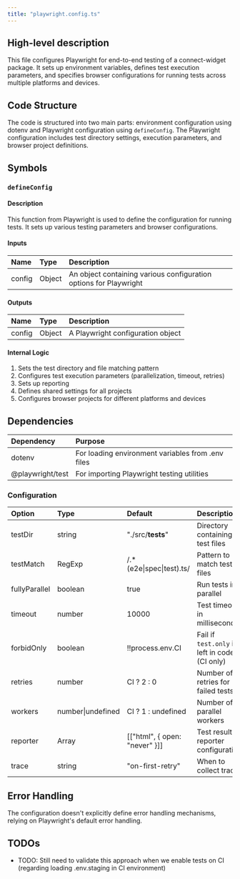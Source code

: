 ```yaml
---
title: "playwright.config.ts"
---
```


## High-level description
This file configures Playwright for end-to-end testing of a connect-widget package. It sets up environment variables, defines test execution parameters, and specifies browser configurations for running tests across multiple platforms and devices.

## Code Structure
The code is structured into two main parts: environment configuration using dotenv and Playwright configuration using `defineConfig`. The Playwright configuration includes test directory settings, execution parameters, and browser project definitions.

## Symbols

### `defineConfig`
#### Description
This function from Playwright is used to define the configuration for running tests. It sets up various testing parameters and browser configurations.

#### Inputs
| Name | Type | Description |
|:-----|:-----|:------------|
| config | Object | An object containing various configuration options for Playwright |

#### Outputs
| Name | Type | Description |
|:-----|:-----|:------------|
| config | Object | A Playwright configuration object |

#### Internal Logic
1. Sets the test directory and file matching pattern
2. Configures test execution parameters (parallelization, timeout, retries)
3. Sets up reporting
4. Defines shared settings for all projects
5. Configures browser projects for different platforms and devices

## Dependencies
| Dependency | Purpose |
|:-----------|:--------|
| dotenv | For loading environment variables from .env files |
| @playwright/test | For importing Playwright testing utilities |

### Configuration
| Option | Type | Default | Description |
|:-------|:-----|:--------|:------------|
| testDir | string | "./src/__tests__" | Directory containing test files |
| testMatch | RegExp | /.*(e2e\|spec\|test).ts/ | Pattern to match test files |
| fullyParallel | boolean | true | Run tests in parallel |
| timeout | number | 10000 | Test timeout in milliseconds |
| forbidOnly | boolean | !!process.env.CI | Fail if `test.only` is left in code (CI only) |
| retries | number | CI ? 2 : 0 | Number of retries for failed tests |
| workers | number\|undefined | CI ? 1 : undefined | Number of parallel workers |
| reporter | Array | [["html", \{ open: "never" \}]] | Test result reporter configuration |
| trace | string | "on-first-retry" | When to collect trace |

## Error Handling
The configuration doesn't explicitly define error handling mechanisms, relying on Playwright's default error handling.

## TODOs
- TODO: Still need to validate this approach when we enable tests on CI (regarding loading .env.staging in CI environment)
